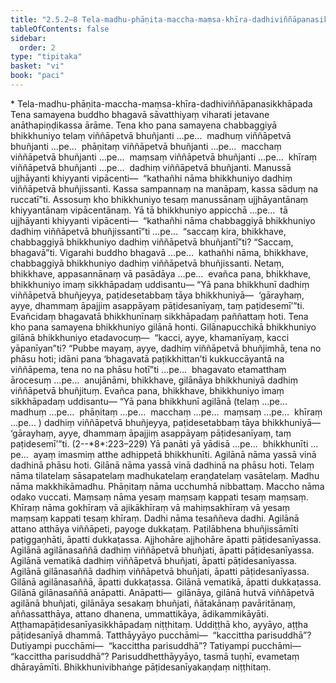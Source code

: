 ```yaml
---
title: "2.5.2–8 Tela-madhu-phāṇita-maccha-maṃsa-khīra-dadhiviññāpanasikkhāpada"
tableOfContents: false
sidebar:
  order: 2
type: "tipitaka"
basket: "vi"
book: "paci"
---
```



<DynamicBreadcrumb />

<Paragraph type="center" book="paci">
* Tela-madhu-phāṇita-maccha-maṃsa-khīra-dadhiviññāpanasikkhāpada
</Paragraph>

<Division number="1234" book="paci" bookNo="2" page="465">

<Paragraph number="3544" book="paci">
Tena samayena buddho bhagavā sāvatthiyaṃ viharati jetavane anāthapiṇḍikassa ārāme. Tena kho pana samayena chabbaggiyā bhikkhuniyo telaṃ viññāpetvā bhuñjanti …pe…  madhuṃ viññāpetvā bhuñjanti …pe…  phāṇitaṃ viññāpetvā bhuñjanti …pe…  macchaṃ viññāpetvā bhuñjanti …pe…  maṃsaṃ viññāpetvā bhuñjanti …pe…  khīraṃ viññāpetvā bhuñjanti …pe…  dadhiṃ viññāpetvā bhuñjanti. Manussā ujjhāyanti khiyyanti vipācenti—  “kathañhi nāma bhikkhuniyo dadhiṃ viññāpetvā bhuñjissanti. Kassa sampannaṃ na manāpaṃ, kassa sāduṃ na ruccatī”ti.
</Paragraph>

<Paragraph number="3545" book="paci">
Assosuṃ kho bhikkhuniyo tesaṃ manussānaṃ ujjhāyantānaṃ khiyyantānaṃ vipācentānaṃ. Yā tā bhikkhuniyo appicchā …pe…  tā ujjhāyanti khiyyanti vipācenti—  “kathañhi nāma chabbaggiyā bhikkhuniyo dadhiṃ viññāpetvā bhuñjissantī”ti …pe…  “saccaṃ kira, bhikkhave, chabbaggiyā bhikkhuniyo dadhiṃ viññāpetvā bhuñjantī”ti? “Saccaṃ, bhagavā”ti. Vigarahi buddho bhagavā …pe…  kathañhi nāma, bhikkhave, chabbaggiyā bhikkhuniyo dadhiṃ viññāpetvā bhuñjissanti. Netaṃ, bhikkhave, appasannānaṃ vā pasādāya …pe…  evañca pana, bhikkhave, bhikkhuniyo imaṃ sikkhāpadaṃ uddisantu—
</Paragraph>

<Paragraph number="3546" book="paci">
<Emphasis>“Yā pana bhikkhunī dadhiṃ viññāpetvā bhuñjeyya, paṭidesetabbaṃ tāya bhikkhuniyā—  ‘gārayhaṃ, ayye, dhammaṃ āpajjiṃ asappāyaṃ pāṭidesanīyaṃ, taṃ paṭidesemī’”</Emphasis>ti.
</Paragraph>

<Paragraph number="3547" book="paci">
Evañcidaṃ bhagavatā bhikkhunīnaṃ sikkhāpadaṃ paññattaṃ hoti.
</Paragraph>

</Division>
<Division number="1235" book="paci" bookNo="2" page="465">

<Paragraph number="3548" book="paci">
Tena kho pana samayena bhikkhuniyo gilānā honti. Gilānapucchikā bhikkhuniyo gilānā bhikkhuniyo etadavocuṃ—  “kacci, ayye, khamanīyaṃ, kacci yāpanīyan”ti? “Pubbe mayaṃ, ayye, dadhiṃ viññāpetvā bhuñjimhā, tena no phāsu hoti; idāni pana ‘bhagavatā paṭikkhittan’ti kukkuccāyantā na viññāpema, tena no na phāsu hotī”ti …pe…  bhagavato etamatthaṃ ārocesuṃ …pe…  anujānāmi, bhikkhave, gilānāya bhikkhuniyā dadhiṃ viññāpetvā bhuñjituṃ. Evañca pana, bhikkhave, bhikkhuniyo imaṃ sikkhāpadaṃ uddisantu—
</Paragraph>

</Division>
<Division number="1236" book="paci" bookNo="2" page="466">

<Paragraph number="3549" book="paci">
<Emphasis>“Yā pana bhikkhunī agilānā (telaṃ …pe…  madhuṃ …pe…  phāṇitaṃ …pe…  macchaṃ …pe…  maṃsaṃ …pe…  khīraṃ …pe… ) dadhiṃ viññāpetvā bhuñjeyya, paṭidesetabbaṃ tāya bhikkhuniyā—  ‘gārayhaṃ, ayye, dhammaṃ āpajjiṃ asappāyaṃ pāṭidesanīyaṃ, taṃ paṭidesemī’”</Emphasis>ti. (2--*8*:<Emphasis>223–229</Emphasis>)
</Paragraph>

</Division>
<Division number="1237" book="paci" bookNo="2" page="466">

<Paragraph number="3550" book="paci">
<Emphasis>Yā panā</Emphasis>ti yā yādisā …pe…  <Emphasis>bhikkhunī</Emphasis>ti …pe…  ayaṃ imasmiṃ atthe adhippetā bhikkhunīti.
</Paragraph>

<Paragraph number="3551" book="paci">
<Emphasis>Agilānā</Emphasis> nāma yassā vinā dadhinā phāsu hoti.
</Paragraph>

<Paragraph number="3552" book="paci">
<Emphasis>Gilānā</Emphasis> nāma yassā vinā dadhinā na phāsu hoti.
</Paragraph>

<Paragraph number="3553" book="paci">
<Emphasis>Telaṃ</Emphasis> nāma tilatelaṃ sāsapatelaṃ madhukatelaṃ eraṇḍatelaṃ vasātelaṃ.
</Paragraph>

<Paragraph number="3554" book="paci">
<Emphasis>Madhu</Emphasis> nāma makkhikāmadhu. <Emphasis>Phāṇitaṃ</Emphasis> nāma ucchumhā nibbattaṃ. <Emphasis>Maccho</Emphasis> nāma odako vuccati. <Emphasis>Maṃsaṃ</Emphasis> nāma yesaṃ maṃsaṃ kappati tesaṃ maṃsaṃ. <Emphasis>Khīraṃ</Emphasis> nāma gokhīraṃ vā ajikākhīraṃ vā mahiṃsakhīraṃ vā yesaṃ maṃsaṃ kappati tesaṃ khīraṃ. <Emphasis>Dadhi</Emphasis> nāma tesaññeva dadhi.
</Paragraph>

<Paragraph number="3555" book="paci">
Agilānā attano atthāya viññāpeti, payoge dukkaṭaṃ. Paṭilābhena bhuñjissāmīti paṭiggaṇhāti, āpatti dukkaṭassa. Ajjhohāre ajjhohāre āpatti pāṭidesanīyassa.
</Paragraph>

</Division>
<Division number="1238" book="paci" bookNo="2" page="466">

<Paragraph number="3556" book="paci">
Agilānā agilānasaññā dadhiṃ viññāpetvā bhuñjati, āpatti pāṭidesanīyassa. Agilānā vematikā dadhiṃ viññāpetvā bhuñjati, āpatti pāṭidesanīyassa. Agilānā gilānasaññā dadhiṃ viññāpetvā bhuñjati, āpatti pāṭidesanīyassa.
</Paragraph>

<Paragraph number="3557" book="paci">
Gilānā agilānasaññā, āpatti dukkaṭassa. Gilānā vematikā, āpatti dukkaṭassa. Gilānā gilānasaññā anāpatti.
</Paragraph>

</Division>
<Division number="1239" book="paci" bookNo="2" page="467">

<Paragraph number="3558" book="paci">
Anāpatti—  gilānāya, gilānā hutvā viññāpetvā agilānā bhuñjati, gilānāya sesakaṃ bhuñjati, ñātakānaṃ pavāritānaṃ, aññassatthāya, attano dhanena, ummattikāya, ādikammikāyāti.

</Paragraph>
</Division>

<Paragraph number="3559" type="center" book="paci">
Aṭṭhamapāṭidesanīyasikkhāpadaṃ niṭṭhitaṃ.


</Paragraph>

<Paragraph number="3560" book="paci">
Uddiṭṭhā kho, ayyāyo, aṭṭha pāṭidesanīyā dhammā. Tatthāyyāyo pucchāmi—  “kaccittha parisuddhā”? Dutiyampi pucchāmi—  “kaccittha parisuddhā”? Tatiyampi pucchāmi—  “kaccittha parisuddhā”? Parisuddhetthāyyāyo, tasmā tuṇhī, evametaṃ dhārayāmīti.

</Paragraph>

<Paragraph number="3561" type="center" book="paci">
Bhikkhunivibhaṅge pāṭidesanīyakaṇḍaṃ niṭṭhitaṃ.
</Paragraph>